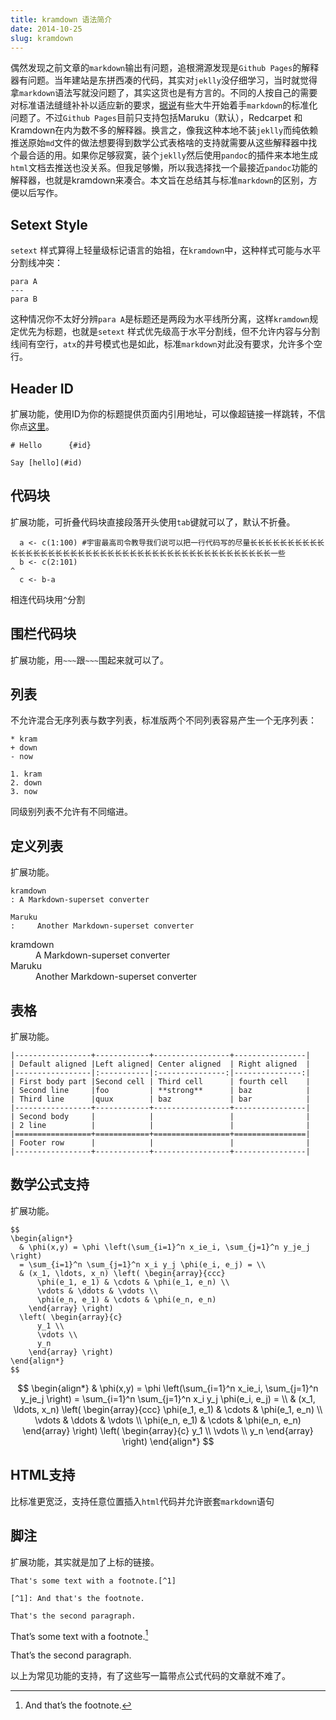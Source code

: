 ```yaml
---
title: kramdown 语法简介
date: 2014-10-25
slug: kramdown
---
```


偶然发现之前文章的`markdown`输出有问题，追根溯源发现是`Github Pages`的解释器有问题。当年建站是东拼西凑的代码，其实对`jeklly`没仔细学习，当时就觉得拿`markdown`语法写就没问题了，其实这货也是有方言的。不同的人按自己的需要对标准语法缝缝补补以适应新的要求，[据说](http://commonmark.org)有些大牛开始着手`markdown`的标准化问题了。不过`Github Pages`目前只支持包括Maruku（默认），Redcarpet	和Kramdown在内为数不多的解释器。换言之，像我这种本地不装`jeklly`而纯依赖推送原始`md`文件的做法想要得到数学公式表格啥的支持就需要从这些解释器中找个最合适的用。如果你足够寂寞，装个`jeklly`然后使用`pandoc`的插件来本地生成`html`文档去推送也没关系。但我足够懒，所以我选择找一个最接近`pandoc`功能的解释器，也就是kramdown来凑合。本文旨在总结其与标准`markdown`的区别，方便以后写作。

## Setext Style   {#SS}

`setext` 样式算得上轻量级标记语言的始祖，在`kramdown`中，这种样式可能与水平分割线冲突：

~~~
para A
---
para B
~~~

这种情况你不太好分辨`para A`是标题还是两段为水平线所分离，这样`kramdown`规定优先为标题，也就是`setext` 样式优先级高于水平分割线，但不允许内容与分割线间有空行，`atx`的井号模式也是如此，标准`markdown`对此没有要求，允许多个空行。

## Header ID   

扩展功能，使用ID为你的标题提供页面内引用地址，可以像超链接一样跳转，不信你点[这里](#SS)。

~~~
# Hello      {#id}

Say [hello](#id)
~~~

## 代码块

扩展功能，可折叠代码块直接段落开头使用`tab`键就可以了，默认不折叠。

~~~
  a <- c(1:100) #宇宙最高司令教导我们说可以把一行代码写的尽量长长长长长长长长长长长长长长长长长长长长长长长长长长长长长长长长长长长长长长长长长长长长长一些
  b <- c(2:101)
^
  c <- b-a
~~~

相连代码块用`^`分割

## 围栏代码块

扩展功能，用`~~~`跟`~~~`围起来就可以了。

## 列表

不允许混合无序列表与数字列表，标准版两个不同列表容易产生一个无序列表：

~~~
* kram
+ down
- now

1. kram
2. down
3. now
~~~

同级别列表不允许有不同缩进。

## 定义列表

扩展功能。

~~~
kramdown
: A Markdown-superset converter

Maruku
:     Another Markdown-superset converter
~~~

kramdown
: A Markdown-superset converter

Maruku
:     Another Markdown-superset converter

## 表格

扩展功能。

~~~
|-----------------+------------+-----------------+----------------|
| Default aligned |Left aligned| Center aligned  | Right aligned  |
|-----------------|:-----------|:---------------:|---------------:|
| First body part |Second cell | Third cell      | fourth cell    |
| Second line     |foo         | **strong**      | baz            |
| Third line      |quux        | baz             | bar            |
|-----------------+------------+-----------------+----------------|
| Second body     |            |                 |                |
| 2 line          |            |                 |                |
|=================+============+=================+================|
| Footer row      |            |                 |                |
|-----------------+------------+-----------------+----------------|
~~~

## 数学公式支持

扩展功能。

~~~
$$
\begin{align*}
  & \phi(x,y) = \phi \left(\sum_{i=1}^n x_ie_i, \sum_{j=1}^n y_je_j \right)
  = \sum_{i=1}^n \sum_{j=1}^n x_i y_j \phi(e_i, e_j) = \\
  & (x_1, \ldots, x_n) \left( \begin{array}{ccc}
      \phi(e_1, e_1) & \cdots & \phi(e_1, e_n) \\
      \vdots & \ddots & \vdots \\
      \phi(e_n, e_1) & \cdots & \phi(e_n, e_n)
    \end{array} \right)
  \left( \begin{array}{c}
      y_1 \\
      \vdots \\
      y_n
    \end{array} \right)
\end{align*}
$$
~~~

$$
\begin{align*}
  & \phi(x,y) = \phi \left(\sum_{i=1}^n x_ie_i, \sum_{j=1}^n y_je_j \right)
  = \sum_{i=1}^n \sum_{j=1}^n x_i y_j \phi(e_i, e_j) = \\
  & (x_1, \ldots, x_n) \left( \begin{array}{ccc}
      \phi(e_1, e_1) & \cdots & \phi(e_1, e_n) \\
      \vdots & \ddots & \vdots \\
      \phi(e_n, e_1) & \cdots & \phi(e_n, e_n)
    \end{array} \right)
  \left( \begin{array}{c}
      y_1 \\
      \vdots \\
      y_n
    \end{array} \right)
\end{align*}
$$

## HTML支持

比标准更宽泛，支持任意位置插入`html`代码并允许嵌套`markdown`语句

## 脚注

扩展功能，其实就是加了上标的链接。

~~~
That's some text with a footnote.[^1]

[^1]: And that's the footnote.

That's the second paragraph.
~~~

That's some text with a footnote.[^1]

[^1]: And that's the footnote.

That's the second paragraph.

以上为常见功能的支持，有了这些写一篇带点公式代码的文章就不难了。